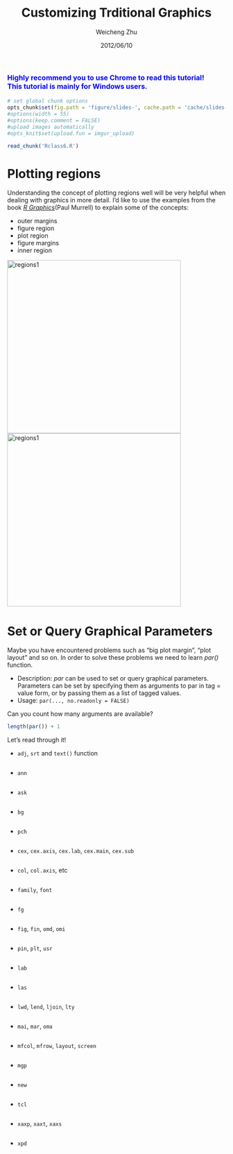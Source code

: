 % Customizing Trditional Graphics
% Weicheng Zhu
% 2012/06/10

  <font size = 3 color = "blue">Highly recommend you to use Chrome to read this tutorial! <br /> This tutorial is mainly for Windows users.</font>
-----------------------------------------------------------------------
```{r setup, include=FALSE}
# set global chunk options
opts_chunk$set(fig.path = 'figure/slides-', cache.path = 'cache/slides-', cache = TRUE)
#options(width = 55)
#options(keep.comment = FALSE) 
#upload images automatically
#opts_knit$set(upload.fun = imgur_upload)
```

```{r code-ext, include = FALSE, cache = FALSE}
read_chunk('Rclass6.R')
```

# Plotting regions

Understanding the concept of plotting regions well will be very helpful when dealing with graphics in more detail. I'd like to use the examples from the book *[R Graphics][rgraphics]*(Paul Murrell) to explain some of the concepts:

- outer margins
- figure region
- plot region
- figure margins
- inner region

<img src="http://www.stat.auckland.ac.nz/~paul/RGraphics/custombase-baseregions1fig.png" alt="regions1" width="400"  />
<img src="http://www.stat.auckland.ac.nz/~paul/RGraphics/custombase-baseregionsnfig.png" alt="regions1" width="400" />

# Set or Query Graphical Parameters

Maybe you have encountered problems such as "big plot margin", "plot layout" and so on. In order to solve these problems we need to learn *par()* function.

- Description: *par* can be used to set or query graphical parameters. Parameters can be set by specifying them as arguments to par in tag = value form, or by passing them as a list of tagged values.
- Usage: `par(..., no.readonly = FALSE)`

Can you count how many arguments are available?

```{r par-arg}
length(par()) + 1
```

Let's read through it!

- `adj`, `srt` and `text()` function

```{r adj-srt-text, eval=FALSE}

```

- `ann`

```{r ann, eval=FALSE}

```

- `ask`

```{r ask, eval=FALSE}

```

- `bg`

```{r bg, eval=FALSE}

```

- `pch`

```{r pch, eval=FALSE}

```
- `cex`, `cex.axis`, `cex.lab`, `cex.main`, `cex.sub`

```{r cex, eval=FALSE}

```

- `col`, `col.axis`, etc

```{r col, eval=FALSE}

```


- `family`, `font`

```{r family-font, eval=FALSE}

```

- `fg`

```{r fg, eval = FALSE}

```

- `fig`, `fin`, `omd`, `omi`

```{r fig-fin-omd-omi, eval = FALSE}

```


- `pin`, `plt`, `usr`

```{r pin-plt-usr, eval = FALSE}

```

- `lab`

```{r lab, eval = FALSE}

```

- `las`

```{r las, eval = FALSE}

```

- `lwd`, `lend`, `ljoin`, `lty`

```{r line-related, eval = FALSE}

```

- `mai`, `mar`, `oma`

```{r mai-mar-oma, eval = FALSE}

```

- `mfcol`, `mfrow`, `layout`, `screen`

```{r layout, eval = FALSE}

```

- `mgp`

```{r mgp, eval = FALSE}

```

- `new`

```{r new, eval = FALSE}

```

- `tcl`

```{r tcl, eval = FALSE}

```

- `xaxp`, `xaxt`, `xaxs`

```{r xaxp-xaxt-xaxs, eval = FALSE}

```

- `xpd`

```{r xpd, eval=FALSE}

```



[rgraphics]: http://www.stat.auckland.ac.nz/~paul/RGraphics/chapter3.html


